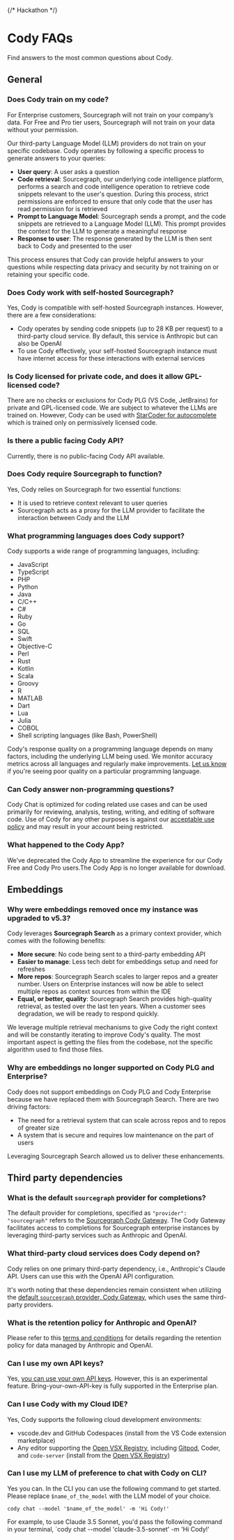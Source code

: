 {/* Hackathon */}
# Cody FAQs

<p className="subtitle">Find answers to the most common questions about Cody.</p>

## General

### Does Cody train on my code?

For Enterprise customers, Sourcegraph will not train on your company’s data. For Free and Pro tier users, Sourcegraph will not train on your data without your permission.

Our third-party Language Model (LLM) providers do not train on your specific codebase. Cody operates by following a specific process to generate answers to your queries:

- **User query**: A user asks a question
- **Code retrieval**: Sourcegraph, our underlying code intelligence platform, performs a search and code intelligence operation to retrieve code snippets relevant to the user's question. During this process, strict permissions are enforced to ensure that only code that the user has read permission for is retrieved
- **Prompt to Language Model**: Sourcegraph sends a prompt, and the code snippets are retrieved to a Language Model (LLM). This prompt provides the context for the LLM to generate a meaningful response
- **Response to user**: The response generated by the LLM is then sent back to Cody and presented to the user

This process ensures that Cody can provide helpful answers to your questions while respecting data privacy and security by not training on or retaining your specific code.

### Does Cody work with self-hosted Sourcegraph?

Yes, Cody is compatible with self-hosted Sourcegraph instances. However, there are a few considerations:

- Cody operates by sending code snippets (up to 28 KB per request) to a third-party cloud service. By default, this service is Anthropic but can also be OpenAI
- To use Cody effectively, your self-hosted Sourcegraph instance must have internet access for these interactions with external services

### Is Cody licensed for private code, and does it allow GPL-licensed code?

There are no checks or exclusions for Cody PLG (VS Code, JetBrains) for private and GPL-licensed code. We are subject to whatever the LLMs are trained on. However, Cody can be used with [StarCoder for autocomplete](/cody/clients/enable-cody-enterprise#use-starcoder-for-autocomplete) which is trained only on permissively licensed code.

### Is there a public facing Cody API?

Currently, there is no public-facing Cody API available.

### Does Cody require Sourcegraph to function?

Yes, Cody relies on Sourcegraph for two essential functions:

- It is used to retrieve context relevant to user queries
- Sourcegraph acts as a proxy for the LLM provider to facilitate the interaction between Cody and the LLM

### What programming languages does Cody support?

Cody supports a wide range of programming languages, including:

- JavaScript
- TypeScript
- PHP
- Python
- Java
- C/C++
- C#
- Ruby
- Go
- SQL
- Swift
- Objective-C
- Perl
- Rust
- Kotlin
- Scala
- Groovy
- R
- MATLAB
- Dart
- Lua
- Julia
- COBOL
- Shell scripting languages (like Bash, PowerShell)

Cody's response quality on a programming language depends on many factors, including the underlying LLM being used. We monitor accuracy metrics across all languages and regularly make improvements. [Let us know](https://community.sourcegraph.com/) if you're seeing poor quality on a particular programming language.

### Can Cody answer non-programming questions?

Cody Chat is optimized for coding related use cases and can be used primarily for reviewing, analysis, testing, writing, and editing of software code. Use of Cody for any other purposes is against our [acceptable use policy](https://sourcegraph.com/terms/aup) and may result in your account being restricted.

### What happened to the Cody App?

We’ve deprecated the Cody App to streamline the experience for our Cody Free and Cody Pro users.The Cody App is no longer available for download.

## Embeddings

### Why were embeddings removed once my instance was upgraded to v5.3?

Cody leverages **Sourcegraph Search** as a primary context provider, which comes with the following benefits:

- **More secure**: No code being sent to a third-party embedding API
- **Easier to manage**: Less tech debt for embeddings setup and need for refreshes
- **More repos**: Sourcegraph Search scales to larger repos and a greater number. Users on Enterprise instances will now be able to select multiple repos as context sources from within the IDE
- **Equal, or better, quality**: Sourcegraph Search provides high-quality retrieval, as tested over the last ten years. When a customer sees degradation, we will be ready to respond quickly.

We leverage multiple retrieval mechanisms to give Cody the right context and will be constantly iterating to improve Cody's quality. The most important aspect is getting the files from the codebase, not the specific algorithm used to find those files.

### Why are embeddings no longer supported on Cody PLG and Enterprise?

Cody does not support embeddings on Cody PLG and Cody Enterprise because we have replaced them with Sourcegraph Search. There are two driving factors:

- The need for a retrieval system that can scale across repos and to repos of greater size
- A system that is secure and requires low maintenance on the part of users

Leveraging Sourcegraph Search allowed us to deliver these enhancements.

## Third party dependencies

### What is the default `sourcegraph` provider for completions?

The default provider for completions, specified as `"provider": "sourcegraph"` refers to the [Sourcegraph Cody Gateway](/cody/core-concepts/cody-gateway). The Cody Gateway facilitates access to completions for Sourcegraph enterprise instances by leveraging third-party services such as Anthropic and OpenAI.

### What third-party cloud services does Cody depend on?

Cody relies on one primary third-party dependency, i.e., Anthropic's Claude API. Users can use this with the OpenAI API configuration.

It's worth noting that these dependencies remain consistent when utilizing the [default `sourcegraph` provider, Cody Gateway](/cody/core-concepts/cody-gateway), which uses the same third-party providers.

### What is the retention policy for Anthropic and OpenAI?

Please refer to this [terms and conditions](https://about.sourcegraph.com/terms/cody-notice) for details regarding the retention policy for data managed by Anthropic and OpenAI.

### Can I use my own API keys?

Yes, [you can use your own API keys](https://sourcegraph.com/docs/cody/clients/install-vscode#experimental-models). However, this is an experimental feature. Bring-your-own-API-key is fully supported in the Enterprise plan.

### Can I use Cody with my Cloud IDE?

Yes, Cody supports the following cloud development environments:

- vscode.dev and GitHub Codespaces (install from the VS Code extension marketplace)
- Any editor supporting the [Open VSX Registry](https://open-vsx.org/extension/sourcegraph/cody-ai), including [Gitpod](https://www.gitpod.io/blog/boosting-developer-productivity-unleashing-the-power-of-sourcegraph-cody-in-gitpod), Coder, and `code-server` (install from the [Open VSX Registry](https://open-vsx.org/extension/sourcegraph/cody-ai))

### Can I use my LLM of preference to chat with Cody on CLI?

Yes you can. In the CLI you can use the following command to get started. Please replace `$name_of_the_model` with the LLM model of your choice.

```
cody chat --model '$name_of_the_model' -m 'Hi Cody!'
```

For example, to use Claude 3.5 Sonnet, you'd pass the following command in your terminal, `cody chat --model 'claude-3.5-sonnet' -m 'Hi Cody!'
